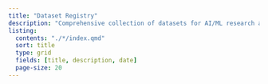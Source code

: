 ```yaml
---
title: "Dataset Registry"
description: "Comprehensive collection of datasets for AI/ML research and development"
listing:
  contents: "./*/index.qmd"
  sort: title
  type: grid
  fields: [title, description, date]
  page-size: 20
---
```

